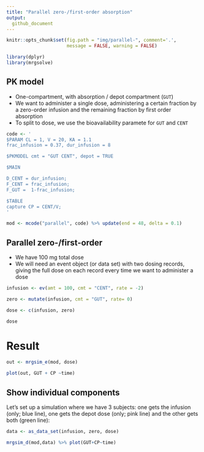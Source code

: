 ```yaml
---
title: "Parallel zero-/first-order absorption"
output: 
  github_document
---
```


```r
knitr::opts_chunk$set(fig.path = "img/parallel-", comment='.', 
                      message = FALSE, warning = FALSE)
```



```r
library(dplyr)
library(mrgsolve)
```

## PK model

- One-compartment, with absorption / depot compartment (`GUT`)
- We want to administer a single dose, administering a certain fraction by 
  a zero-order infusion and the remaining fraction by first order absorption
- To split to dose, we use the bioavailability paramete for `GUT` and `CENT`


```r
code <- '
$PARAM CL = 1, V = 20, KA = 1.1
frac_infusion = 0.37, dur_infusion = 8

$PKMODEL cmt = "GUT CENT", depot = TRUE

$MAIN

D_CENT = dur_infusion;
F_CENT = frac_infusion;
F_GUT =  1-frac_infusion;

$TABLE
capture CP = CENT/V;
'
```



```r
mod <- mcode("parallel", code) %>% update(end = 48, delta = 0.1)
```

## Parallel zero-/first-order

- We have 100 mg total dose
- We will need an event object (or data set) with two dosing records, giving 
  the full dose on each record every time we want to administer a dose

```r
infusion <- ev(amt = 100, cmt = "CENT", rate = -2)

zero <- mutate(infusion, cmt = "GUT", rate= 0)

dose <- c(infusion, zero)

dose
```
# Result


```r
out <- mrgsim_e(mod, dose)
```


```r
plot(out, GUT + CP ~time)
```


## Show individual components

Let's set up a simulation where we have 3 subjects: one gets the infusion 
(only; blue line), one gets the depot dose (only; pink line) and the other gets
both (green line):

```r
data <- as_data_set(infusion, zero, dose)
```


```r
mrgsim_d(mod,data) %>% plot(GUT+CP~time)
```







